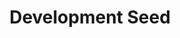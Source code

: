 ---
title: Development Seed
url: https://developmentseed.org/
image: ./media/devseed-logo--hor.png
editions:
  - edition: 2024-washington
    group: Hosts
---